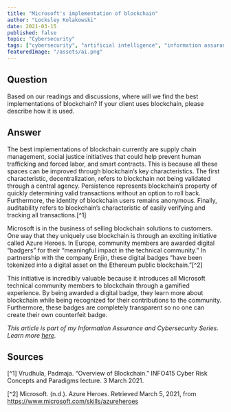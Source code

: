 ```yaml
---
title: "Microsoft's implementation of blockchain"
author: "Locksley Kolakowski"
date: 2021-03-15
published: false
topic: "Cybersecurity"
tags: ["cybersecurity", "artificial intelligence", "information assurance"]
featuredImage: "/assets/ai.png"
---
```


## Question

Based on our readings and discussions, where will we find the best implementations of blockchain? If your client uses blockchain, please describe how it is used.

## Answer

The best implementations of blockchain currently are supply chain management, social justice initiatives that could help prevent human trafficking and forced labor, and smart contracts. This is because all these spaces can be improved through blockchain’s key characteristics. The first characteristic, decentralization, refers to blockchain not being validated through a central agency. Persistence represents blockchain’s property of quickly determining valid transactions without an option to roll back. Furthermore, the identity of blockchain users remains anonymous. Finally, auditability refers to blockchain’s characteristic of easily verifying and tracking all transactions.[^1]

Microsoft is in the business of selling blockchain solutions to customers. One way that they uniquely use blockchain is through an exciting initiative called Azure Heroes. In Europe, community members are awarded digital “badgers” for their “meaningful impact in the technical community.” In partnership with the company Enjin, these digital badges “have been tokenized into a digital asset on the Ethereum public blockchain.”[^2]

This initiative is incredibly valuable because it introduces all Microsoft technical community members to blockchain through a gamified experience. By being awarded a digital badge, they learn more about blockchain while being recognized for their contributions to the community. Furthermore, these badges are completely transparent so no one can create their own counterfeit badge.

_This article is part of my Information Assurance and Cybersecurity Series. Learn more [here](https://www.locksleylk.com/2021/cybersecurityintro/)._

## Sources

[^1] Vrudhula, Padmaja. “Overview of Blockchain.” INFO415 Cyber Risk Concepts and Paradigms lecture. 3 March 2021.

[^2] Microsoft. (n.d.). Azure Heroes. Retrieved March 5, 2021, from https://www.microsoft.com/skills/azureheroes
